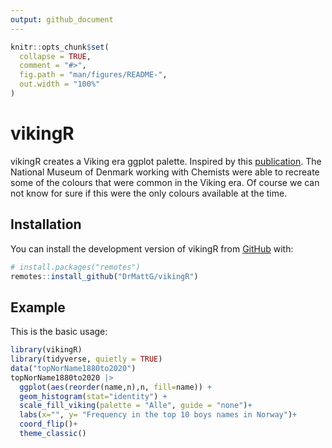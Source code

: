 ```yaml
---
output: github_document
---
```


<!-- README.md is generated from README.Rmd. Please edit that file -->

```r
knitr::opts_chunk$set(
  collapse = TRUE,
  comment = "#>",
  fig.path = "man/figures/README-",
  out.width = "100%"
)
```

# vikingR

<!-- badges: start -->
<!-- badges: end -->

vikingR creates a Viking era ggplot palette. Inspired by this [publication](https://tinyurl.com/bdfjhv25). The National Museum of Denmark working with Chemists were able to recreate some of the colours that were common in the Viking era. Of course we can not know for sure if this were the only colours available at the time. 

## Installation

You can install the development version of vikingR from [GitHub](https://github.com/) with:

``` r
# install.packages("remotes")
remotes::install_github("DrMattG/vikingR")
```

## Example

This is the basic usage: 

```r
library(vikingR)
library(tidyverse, quietly = TRUE)
data("topNorName1880to2020")
topNorName1880to2020 |>  
  ggplot(aes(reorder(name,n),n, fill=name)) +
  geom_histogram(stat="identity") +
  scale_fill_viking(palette = "Alle", guide = "none")+
  labs(x="", y= "Frequency in the top 10 boys names in Norway")+
  coord_flip()+
  theme_classic()
```

